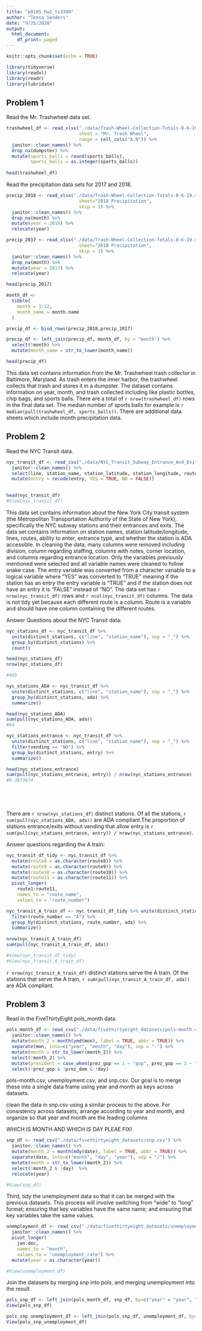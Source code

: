 ```yaml
---
title: "p8105_hw2_ts3349"
author: "Tessa Senders"
date: "9/25/2020"
output:
  html_document:
    df_print: paged
---
```


```r
knitr::opts_chunk$set(echo = TRUE)
```

```r
library(tidyverse)
library(readxl)
library(readr)
library(lubridate)
```


## Problem 1

Read the Mr. Trashwheel data set.

```r
trashwheel_df <- read_xlsx("./data/Trash-Wheel-Collection-Totals-8-6-19.xlsx", 
                           sheet = "Mr. Trash Wheel", 
                           range = cell_cols("A:N")) %>% 
  janitor::clean_names() %>% 
  drop_na(dumpster) %>% 
  mutate(sports_balls = round(sports_balls), 
         sports_balls = as.integer(sports_balls))
  
head(trashwheel_df)
```



Read the precipitation data sets for 2017 and 2018.

```r
precip_2018 <- read_xlsx("./data/Trash-Wheel-Collection-Totals-8-6-19.xlsx", 
                           sheet="2018 Precipitation", 
                           skip = 1) %>% 
  janitor::clean_names() %>% 
  drop_na(month) %>% 
  mutate(year = 2018) %>%
  relocate(year)

precip_2017 <- read_xlsx("./data/Trash-Wheel-Collection-Totals-8-6-19.xlsx", 
                           sheet="2018 Precipitation", 
                           skip = 1) %>% 
  janitor::clean_names() %>% 
  drop_na(month) %>% 
  mutate(year = 2017) %>%
  relocate(year)

head(precip_2017)
```



```r
month_df <- 
  tibble(
    month = 1:12,
    month_name = month.name
  )

precip_df <- bind_rows(precip_2018,precip_2017) 

precip_df <- left_join(precip_df, month_df, by = "month") %>% 
  select(!month) %>% 
  mutate(month_name = str_to_lower(month_name))

head(precip_df)
```
This data set contains information from the Mr. Trashwheel trash collector in Baltimore, Maryland.  As trash enters the inner harbor, the trashwheel collects that trash and stores it in a  dumpster.  The dataset contains information on year, month, and trash collected including like plastic bottles, chip bags, and sports balls.  There are a total of `r nrow(trashwheel_df)` rows in the final data set.  The median number of sports balls for example is `r median(pull(trashwheel_df, sports_balls))`.  There are additional data sheets which include month precipitation data.


## Problem 2

Read the NYC Transit data.

```r
nyc_transit_df <- read_csv("./data/NYC_Transit_Subway_Entrance_And_Exit_Data.csv") %>%
  janitor::clean_names() %>% 
  select(line, station_name, station_latitude, station_longitude, route1:route11, entry, vending, entrance_type, ada) %>%
  mutate(entry = recode(entry, YES = TRUE, NO = FALSE))

  
head(nyc_transit_df)
#View(nyc_transit_df)
```

This data set contains information about the New York City transit system (the Metropolitan Transportation Authority of the State of New York), specifically the NYC subway stations and their entrances and exits.  The data set contains information on station names, station latitude/longitude, lines, routes, ability to enter, entrance type, and whether the station is ADA accessible.  In cleaning the data, many columns were removed including division, column regarding staffing, columns with notes, corner location, and columns regarding entrance location.  Only the variables previously mentioned were selected and all variable names were cleaned to follow snake case.  The entry variable was converted from a character variable to a logical variable where "YES" was converted to "TRUE" meaning if the station has an entry the entry variable is "TRUE" and if the station does not have an entry it is "FALSE" instead of "NO".  The data set has `r nrow(nyc_transit_df)` rows and `r ncol(nyc_transit_df)` columns.  The data is not tidy yet because each different route is a column.  Route is a variable and should have one column containing the different routes.


Answer Questions about the NYC Transit data:
```r
nyc_stations_df <- nyc_transit_df %>% 
  unite(distinct_stations, c("line", "station_name"), sep = "_") %>% 
  group_by(distinct_stations) %>%
  count()

head(nyc_stations_df)
nrow(nyc_stations_df)

#465

nyc_stations_ADA <- nyc_transit_df %>% 
  unite(distinct_stations, c("line", "station_name"), sep = "_") %>% 
  group_by(distinct_stations, ada) %>%
  summarize()

head(nyc_stations_ADA)
sum(pull(nyc_stations_ADA, ada))
#84

nyc_stations_entrance <- nyc_transit_df %>% 
  unite(distinct_stations, c("line", "station_name"), sep = "_") %>%
  filter(vending == "NO") %>%
  group_by(distinct_stations, entry) %>%
  summarize()

head(nyc_stations_entrance)
sum(pull(nyc_stations_entrance, entry)) / nrow(nyc_stations_entrance)
#0.3873874

  

  
```

There are `r nrow(nyc_stations_df)` distinct stations.  Of all the stations, `r sum(pull(nyc_stations_ADA, ada))` are ADA compliant.The proportion of stations entrance/exits without vending that allow entry is `r sum(pull(nyc_stations_entrance, entry)) / nrow(nyc_stations_entrance)`.
   

Answer questions regarding the A train:
```r
nyc_transit_df_tidy <- nyc_transit_df %>%
  mutate(route8 = as.character(route8)) %>%
  mutate(route9 = as.character(route9)) %>%
  mutate(route10 = as.character(route10)) %>%
  mutate(route11 = as.character(route11)) %>%
  pivot_longer(
    route1:route11,
    names_to = "route_name", 
    values_to = "route_number")

nyc_transit_A_train_df <- nyc_transit_df_tidy %>% unite(distinct_stations, c("line", "station_name"), sep = "_") %>% 
  filter(route_number == "A") %>%
  group_by(distinct_stations, route_number, ada) %>%
  summarize()
  
nrow(nyc_transit_A_train_df)
sum(pull(nyc_transit_A_train_df, ada))

#View(nyc_transit_df_tidy)
#View(nyc_transit_A_train_df)
```

`r nrow(nyc_transit_A_train_df)` distinct stations serve the A train.  Of the stations that serve the A train, `r sum(pull(nyc_transit_A_train_df, ada))` are ADA compliant.

## Problem 3

Read in the FiveThirtyEight pols_month data.
```r
pols_month_df <- read_csv("./data/fivethirtyeight_datasets/pols-month.csv") %>% 
  janitor::clean_names() %>%
  mutate(month_2 = month(ymd(mon), label = TRUE, abbr = TRUE)) %>%
  separate(mon, into=c("year", "month", "day"), sep = "-") %>%
  mutate(month = str_to_lower(month_2)) %>%
  select(!month_2) %>%
  mutate(president = case_when(prez_gop == 1 ~ "gop", prez_gop == 2 ~ "gop_ford_after_nixon", prez_gop == 0 ~ "dem")) %>%
  select(!prez_gop & !prez_dem & !day) 
```



pols-month.csv, unemployment.csv, and snp.csv. Our goal is to merge these into a single data frame using year and month as keys across datasets.

clean the data in snp.csv using a similar process to the above. For consistency across datasets, arrange according to year and month, and organize so that year and month are the leading columns

WHICH IS MONTH AND WHICH IS DAY PLEAE FIX!
```r
snp_df <- read_csv("./data/fivethirtyeight_datasets/snp.csv") %>% 
  janitor::clean_names() %>% 
  mutate(month_2 = month(mdy(date), label = TRUE, abbr = TRUE)) %>%
  separate(date, into=c("month", "day", "year"), sep = "/") %>%
  mutate(month = str_to_lower(month_2)) %>%
  select(!month_2 & !day)  %>%
  relocate(year)

#View(snp_df)
```
Third, tidy the unemployment data so that it can be merged with the previous datasets. This process will involve switching from “wide” to “long” format; ensuring that key variables have the same name; and ensuring that key variables take the same values.
```r
unemployment_df <- read_csv("./data/fivethirtyeight_datasets/unemployment.csv") %>% 
  janitor::clean_names() %>%
  pivot_longer(
    jan:dec,
    names_to = "month", 
    values_to = "unemployment_rate") %>%
  mutate(year = as.character(year))

#View(unemployment_df)
```
Join the datasets by merging snp into pols, and merging unemployment into the result
```r
pols_snp_df <- left_join(pols_month_df, snp_df, by=c("year" = "year", "month" = "month"))
View(pols_snp_df)

pols_snp_unemployment_df <- left_join(pols_snp_df, unemployment_df, by=c("year" = "year", "month" = "month"))
View(pols_snp_unemployment_df)
```














